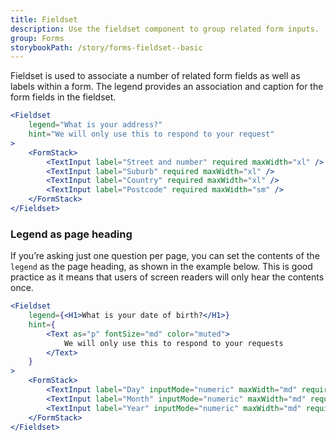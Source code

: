 ```yaml
---
title: Fieldset
description: Use the fieldset component to group related form inputs.
group: Forms
storybookPath: /story/forms-fieldset--basic
---
```


Fieldset is used to associate a number of related form fields as well as labels within a form. The legend provides an association and caption for the form fields in the fieldset.

```jsx live
<Fieldset
	legend="What is your address?"
	hint="We will only use this to respond to your request"
>
	<FormStack>
		<TextInput label="Street and number" required maxWidth="xl" />
		<TextInput label="Suburb" required maxWidth="xl" />
		<TextInput label="Country" required maxWidth="xl" />
		<TextInput label="Postcode" required maxWidth="sm" />
	</FormStack>
</Fieldset>
```

### Legend as page heading

If you’re asking just one question per page, you can set the contents of the `legend` as the page heading, as shown in the example below. This is good practice as it means that users of screen readers will only hear the contents once.

```jsx live
<Fieldset
	legend={<H1>What is your date of birth?</H1>}
	hint={
		<Text as="p" fontSize="md" color="muted">
			We will only use this to respond to your requests
		</Text>
	}
>
	<FormStack>
		<TextInput label="Day" inputMode="numeric" maxWidth="md" required />
		<TextInput label="Month" inputMode="numeric" maxWidth="md" required />
		<TextInput label="Year" inputMode="numeric" maxWidth="md" required />
	</FormStack>
</Fieldset>
```
